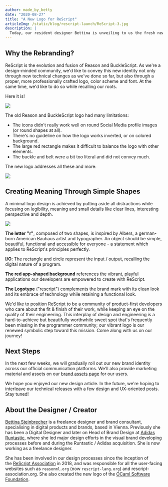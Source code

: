 ```yaml
---
author: made_by_betty
date: "2020-08-27"
title: "A New Logo for ReScript"
articleImg: /static/blog/rescript-launch/ReScript-3.jpg
description: |
  Today, our resident designer Bettina is unveiling to us the fresh new ReScript branding we've been long waiting for. We hope you're as excited about the result as us!
---
```



## Why the Rebranding?

ReScript is the evolution and fusion of Reason and BuckleScript. As we're a design-minded community, we'd like to convey this new identity not only through new technical changes as we've done so far, but also through a proper, more professionally crafted logo, color scheme and font. At the same time, we'd like to do so while recalling our roots.

Here it is!

<Image
  withShadow={false}
  src="/static/blog/rescript-launch/ReScript-1.jpg"
  caption="Comparison between the Reason, BuckleScript and ReScript logos"
/>

The old Reason and BuckleScript logo had many limitations:

- The icons didn't really work well on round Social Media profile images (or round shapes at all).
- There's no guideline on how the logo works inverted, or on colored background.
- The large red rectangle makes it difficult to balance the logo with other elements.
- The buckle and belt were a bit too literal and did not convey much.

The new logo addresses all these and more:

<Image
  withShadow={false}
  src="/static/blog/rescript-launch/ReScript-2.jpg"
  caption="Logo comparison on social media"
/>

## Creating Meaning Through Simple Shapes

A minimal logo design is achieved by putting aside all distractions while focusing on legibility, meaning and small details like clear lines, interesting perspective and depth.

<Image
  withShadow={false}
  src="/static/blog/rescript-launch/ReScript-4.jpg"
  caption="ReScript logo variations and usage examples"
/>

**The letter "r"**, composed of two shapes, is inspired by Albers, a german-born American Bauhaus artist and typographer. An object should be simple, beautiful, functional and accessible for everyone - a statement which applies to ReScript's principles perfectly.

**I/O**: The rectangle and circle represent the input / output, recalling the digital nature of a program.

**The red app-shaped background** references the vibrant, playful applications our developers are empowered to create with ReScript.

**The Logotype** ("rescript") complements the brand mark with its clean look and its embrace of technology while retaining a functional look.

We'd like to position ReScript to be a community of product-first developers who care about the fit & finish of their work, while keeping an eye on the quality of their engineering. This interplay of design and engineering is a hard-to-achieve but beautifully worthwhile sweet spot that's frequently been missing in the programmer community; our vibrant logo is our renewed symbolic step toward this mission. Come along with us on our journey!

## Next Steps

In the next few weeks, we will gradually roll out our new brand identity across our official communication platforms. We'll also provide marketing material and assets on our [brand assets page](/brand) for our users.

We hope you enjoyed our new design article. In the future, we're hoping to interleave our technical releases with a few design and UX-oriented posts. Stay tuned!

## About the Designer / Creator

[Bettina Steinbrecher](https://bettystein.com/) is a freelance designer and brand consultant, specialising in digital products and brands, based in Vienna. Previously she has been a Digital Designer and later on Head of Brand Design at [Adidas Runtastic](https://runtastic.com/), where she led major design efforts in the visual brand developing processes before and during the Runtastic / Adidas acquisition. She is now working as a freelance designer.

She has been involved in our design processes since the inception of the [ReScript Association](https://rescript-association.org) in 2018, and was responsible for all the user-facing websites such as `reasonml.org` (now `rescript-lang.org`) and rescript-association.org. She also created the new logo of the [OCaml Software Foundation](https://ocaml-sf.org/).
